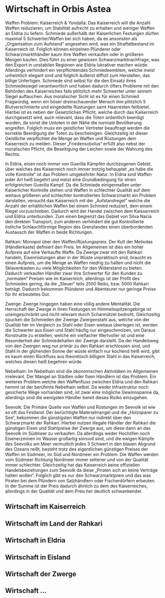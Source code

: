 # Wirtschaft in Orbis Astea


Waffen Problem:
Kaiserreich & Yondalla: 
Das Kaiserreich will die Anzahl Waffen reduzieren, um Stabilität aufrecht zu erhalten und weniger Waffen an Eldria zu liefern.  Schmiede außerhalb der Kaiserlichen Festungen dürfen maximal 5 Schwerter/Waffen bei sich haben, da es ansonsten als „Organisation zum Aufstand“ angesehen wird, was ein Straftatbestand im Kaiserreich ist.   Folglich können einzelnen Plünderer oder Schwarzmarkthändler kaum ihre Waffen verkaufen oder in größeren Mengen kaufen. Dies führt zu einer gewissen Schwarzmarktnachfrage, was den Export in unstabilen Regionen wie Eldria lukrativer machen würde. Allerdings verhindert ein verpflichtendes Schmiedeemblem, welche meist unheimlich elegant sind und folglich äußerst diffizil zum Herstellen, das billige Unfertigen. Schmiede sind selbst für die den Einsatz ihres Schmiedesiegel verantwortlich und haben dadurch öfters Probleme mit den Behörden des Kaiserreiches falls plötzlich mehr Schwerter unter seinem Siegel auftauchen.
Aus moralischer Sicht ist es für einen Schmied Fragwürdig, wenn ein böser dreinschauender Mensch ihm plötzlich 5 Blutverschmierte und eingedellte Rüstungen samt Haarresten feilbietet.  Hierbei ist es neben der Gesetzlichen Pflicht, welche durch das Kaiserreich durchgesetzt wird, auch relevant, dass die Toten ordentlich beerdigt wurden, da sonst die Untoten in der Nähe die normale Bevölkerung angreifen.  Folglich muss ein geistlicher Vertreter beauftragt werden die korrekte Beerdigung der Toten zu bescheinigen. Gleichzeitig ist dieser Geistliche verpflichtet die Menge an Waffen und Rüstungen dem Kaiserreich zu melden. Dieser „Friedensobolus“ erfüllt also nebst der moralischen Pflicht, die Beseitigung der Leichen sowie der Wahrung des Rechts.

In Eldria, einen noch immer von Guerilla Kämpfen durchzogenen Gebiet, über welches das Kaiserreich noch immer trotzig behauptet „es habe die volle Kontrolle“ ist das Problem umgekehrter Natur.
In Eldria sind Waffen jeder Art heiß begehrt und meist eine Grundbedingung für einen erfolgreichen Guerilla Kampf. Da die Schmiede einigermaßen unter Kaiserlicher Kontrolle stehen und Waffen in schlechter Qualität auf dem weitaus größeren und schlechter kontrollierten Schwarzmarkt ein Problem darstellen, versucht das Kaiserreich mit der „Aufstandregel“ welche die Anzahl der erhältlichen Waffen bei einem Schmied reduziert, dem einem Riegel vorzuschieben. 
Dadurch wird der Handel zwischen dem Kaisserreich und Eldria unterbunden.  Zum einen begrenzt das Gebiet von Silva Nacia den direkten Transport, zum anderen verhindert die gut Kontrollierte östliche Schlauchförmige Region des Grenzlandes einen überbordenden Austausch der Waffen in beide Richtungen.

Rahkari: Monopol über den Waffen/Rüstungspreis.  Der Kult der Meliodas (Händlerkaste) definiert den Preis.  Im Allgemeinen ist dies ein hoher Aufpreis auf eine Verkaufte Waffe. Da Zwerge zwar mit den Rahkari handeln, Eisenrüstungen aber in der Wüste unpraktisch sind, braucht es einen Aufpreis, um die Menge an Waffen niedrig zu halten und nicht die Sklavenkasten zu viele Möglichkeiten für den Widerstand zu bieten. Dadurch verkaufen Händler zwar ihre Schwerter für den Kunden zu „normalen“ Preisen wie im Kaiserreich, allerdings ist der Profit des Schmiedes gering, da die „Steuer“ teils 2500 Reiks, bzw. 5000 Rahkari beträgt. Dadurch bekommen Plünderer und Abenteurer nur geringe Preise für ihr erbeutetes Gut.

Zwerge:
Zwerge hingegen haben eine völlig andere Mentalität.  Die Herrschaft der Zwerge in ihren Festungen im Himmelsspitzengebirge ist uneingeschränkt und nicht relevant durch Scharmützel bedroht. Gleichzeitig spucken die Schmieden der Zwerge Zwergenstahl aus, welche von der Qualität her im Vergleich zu Stahl oder Eisen weitaus überlegen ist, werden die Schwerter aus Eisen und Stahl häufig nur eingeschmolzen, um Daraus Konstrukte zu erstellen, welche ein vielfacher Wertvoller ist und eine Besonderheit der Schmiedehallen der Zwerge darstellt. Da der Handelsweg von den Zwergen weg nur primär zu den Rahkari erschlossen sind, und Stahl in der glühenden Sonne der wüste einfach nur kochend heiß wird, gibt es kaum einen Rückfluss aus theoretisch billigem Stahl in das Kaiserreich, welches diesen heiß begehren würde.

Nebelhain:
Im Nebelhain sind die ökonomischen Aktivitäten im Allgemeinen irrelevant. Der Mangel an Städten oder fixen Händlern ist das Problem. Ein weiteres Problem welche den Waffenfluss zwischen Eldria und den Rahkari hemmt ist der berühmte Nebelhain selbst.  Da weder Infrastruktur noch gesicherte Wege vorhanden sind, ist zwar eine mögliche Gewinnspanne da, allerdings sind die wenigsten Händler bereit dieses Risiko einzugehen.


Seevolk:
Die Primäre Quelle von Waffen und Rüstungen im Seevolk ist wie so oft das Festland. Der berüchtigte Materialmangel und die „Holzsparer zu See“, bekommen die günstigsten Waffen nur indirekt über den Schwarzmarkt der Rahkari. Hierbei nutzen illegale Händler der Rahkari die günstigen Eisen und Stahlpreise der Zwerge aus, um diese dann an das Seevolk im Südmeer zu verkaufen. Da allerdings weder Hochöfen noch Eisenerzminen im Wasser großartig sinnvoll sind, und die ewigen Kämpfe des Seevolks am Meer vermutlich jedes 3 Schwert in den blauen Abgrund des Ozeans reißt, besteht trotz des eigentlichen günstigen Preises der Waffen im Südmeer, im Süd und Nordmeer ein Problem. Die Waffen werden vom Südmeer Richtung Nordmeer immer seltener und von der Qualität immer schlechter.
Gleichzeitig hat das Kaiserreich keine offiziellen Handelsbeziehungen zum Seevolk da diese „Piraten sich an keine Verträge halten wollen“.  Folglich gibt es nur den Schwarzmarktpreis und das was Piraten bei dem Plündern von Salzhändlern oder Fischerdörfern erbeuten.
In der Summe ist der Preis dadurch ähnlich zu dem des Kaiserreiches, allerdings in der Qualität und dem Preis her deutlich schwankender.


## Wirtschaft im Kaiserreich 

## Wirtschaft im Land der Rahkari

## Wirtschaft in Eldria

## Wirtschaft in Eisland

## Wirtschaft der Zwerge

## Wirtschaft ...



